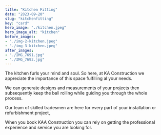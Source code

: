 ```yaml
---
title: "Kitchen Fitting"
date: "2023-09-20"
slug: "kitchenfitting"
key: "card"
hero_image: "./kitchen.jpeg"
hero_image_alt: "kitchen"
before_images:
- "./img-2-kitchen.jpeg"
- "./img-3-kitchen.jpeg"
after_images:
- "./IMG_7691.jpg"
- "./IMG_7692.jpg"
---
```



The kitchen furls your mind and soul. So here, at KA Construction we appreciate the importance of this space fulfilling al your needs. 

We can generate designs and measurements of your projects then subsequently keep the ball rolling while guiding you through the whole process.

Our team of skilled tradesmen are here for every part of your installation or refurbishment project, 

When you book KAA Construction you can rely on getting the professional experience and service you are looking for.

